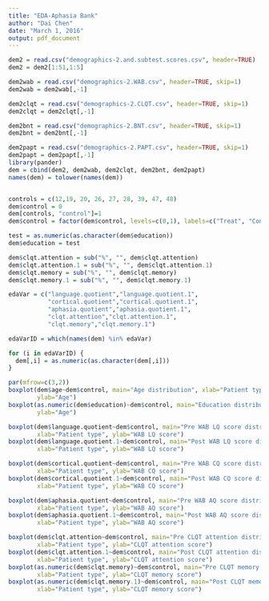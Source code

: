 ```yaml
---
title: "EDA-Aphasia Bank"
author: "Dai Chen"
date: "March 1, 2016"
output: pdf_document
---
```


```r
dem2 = read.csv("demographics-2.and.subtest.scores.csv", header=TRUE)
dem2 = dem2[1:51,1:5]

dem2wab = read.csv("demographics-2.WAB.csv", header=TRUE, skip=1)
dem2wab = dem2wab[,-1]

dem2clqt = read.csv("demographics-2.CLQT.csv", header=TRUE, skip=1)
dem2clqt = dem2clqt[,-1]

dem2bnt = read.csv("demographics-2.BNT.csv", header=TRUE, skip=1)
dem2bnt = dem2bnt[,-1]

dem2papt = read.csv("demographics-2.PAPT.csv", header=TRUE, skip=1)
dem2papt = dem2papt[,-1]
library(pander)
dem = cbind(dem2, dem2wab, dem2clqt, dem2bnt, dem2papt)
names(dem) = tolower(names(dem))


controls = c(12,19, 20, 26, 27, 28, 39, 47, 48)
dem$control = 0
dem[controls, "control"]=1
dem$control = factor(dem$control, levels=c(0,1), labels=c("Treat", "Control"))

test = as.numeric(as.character(dem$education))
dem$education = test

dem$clqt.attention = sub("%", "", dem$clqt.attention)
dem$clqt.attention.1 = sub("%", "", dem$clqt.attention.1)
dem$clqt.memory = sub("%", "", dem$clqt.memory)
dem$clqt.memory.1 = sub("%", "", dem$clqt.memory.1)

edaVar = c("language.quotient","language.quotient.1",
           "cortical.quotient","cortical.quotient.1",
           "aphasia.quotient","aphasia.quotient.1",
           "clqt.attention","clqt.attention.1",
           "clqt.memory","clqt.memory.1")

edaVarID = which(names(dem) %in% edaVar)

for (i in edaVarID) {
  dem[,i] = as.numeric(as.character(dem[,i]))
}

par(mfrow=c(3,2))
boxplot(dem$age~dem$control, main="Age distribution", xlab="Patient type",
        ylab="Age")
boxplot(as.numeric(dem$education)~dem$control, main="Education distribution", xlab="Patient type",
        ylab="Age")

boxplot(dem$language.quotient~dem$control, main="Pre WAB LQ score distribution", 
        xlab="Patient type", ylab="WAB LQ score")
boxplot(dem$language.quotient.1~dem$control, main="Post WAB LQ score distribution", 
        xlab="Patient type", ylab="WAB LQ score")

boxplot(dem$cortical.quotient~dem$control, main="Pre WAB CQ score distribution", 
        xlab="Patient type", ylab="WAB CQ score")
boxplot(dem$cortical.quotient.1~dem$control, main="Post WAB CQ score distribution", 
        xlab="Patient type", ylab="WAB CQ score")

boxplot(dem$aphasia.quotient~dem$control, main="Pre WAB AQ score distribution", 
        xlab="Patient type", ylab="WAB AQ score")
boxplot(dem$aphasia.quotient.1~dem$control, main="Post WAB AQ score distribution", 
        xlab="Patient type", ylab="WAB AQ score")

boxplot(dem$clqt.attention~dem$control, main="Pre CLQT attention distribution", 
        xlab="Patient type", ylab="CLQT attention score")
boxplot(dem$clqt.attention.1~dem$control, main="Post CLQT attention distribution", 
        xlab="Patient type", ylab="CLQT attention score")
boxplot(as.numeric(dem$clqt.memory)~dem$control, main="Pre CLQT memory distribution", 
        xlab="Patient type", ylab="CLQT memory score")
boxplot(as.numeric(dem$clqt.memory.1)~dem$control, main="Post CLQT memory distribution", 
        xlab="Patient type", ylab="CLQT memory score")

```
